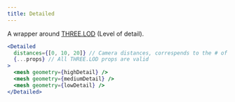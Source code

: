 ```yaml
---
title: Detailed
---
```


A wrapper around [THREE.LOD](https://threejs.org/docs/index.html#api/en/objects/LOD) (Level of detail).

```jsx
<Detailed
  distances={[0, 10, 20]} // Camera distances, correspends to the # of the children
  {...props} // All THREE.LOD props are valid
>
  <mesh geometry={highDetail} />
  <mesh geometry={mediumDetail} />
  <mesh geometry={lowDetail} />
</Detailed>
```

<StoryBookLink link="abstractions-detailed--detailed-st" />

<StoryBookEmbed id="abstractions-detailed--detailed-st" />
